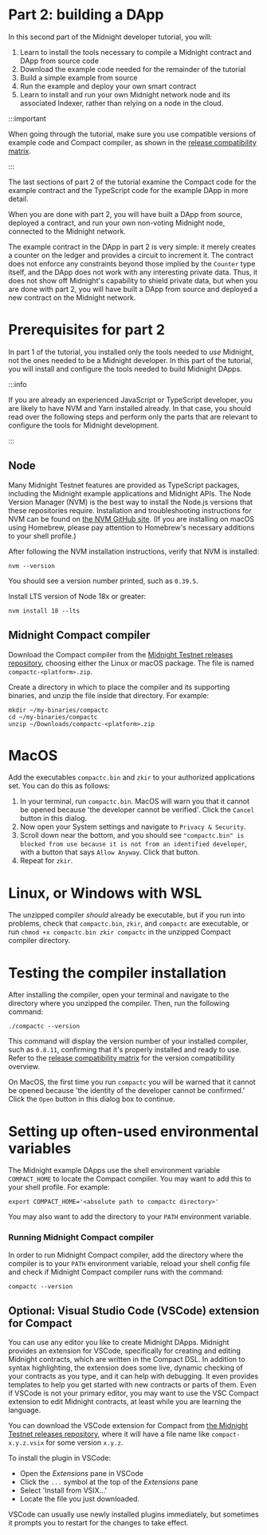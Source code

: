 ---
---

# Part 2: building a DApp

In this second part of the Midnight developer tutorial, you will:

1. Learn to install the tools necessary to compile a Midnight contract
   and DApp from source code
2. Download the example code needed for the remainder of the tutorial
3. Build a simple example from source
4. Run the example and deploy your own smart contract
5. Learn to install and run your own Midnight network node and its
   associated Indexer, rather than relying on a node in the
   cloud.

:::important

When going through the tutorial, make sure you use compatible versions of
example code and Compact compiler, as shown in the [release compatibility matrix](../../../relnotes/comp-matrix).


:::


The last sections of part 2 of the tutorial examine the Compact code for the
example contract and the TypeScript code for the example DApp in more
detail.

When you are done with part 2, you will have built a DApp from source,
deployed a contract, and run your own non-voting Midnight node,
connected to the Midnight network.

The example contract in the DApp in part 2 is very simple: it merely
creates a counter on the ledger and provides a circuit to increment it.
The contract does not enforce any constraints beyond those implied by
the `Counter` type itself, and the DApp does not work with any
interesting private data.  Thus, it does not show off Midnight's
capability to shield private data, but when you are done with part 2,
you will have built a DApp from source and deployed a new contract on
the Midnight network.

# Prerequisites for part 2

In part 1 of the tutorial, you installed only the tools needed to
*use* Midnight, not the ones needed to be a Midnight developer.  In
this part of the tutorial, you will install and configure the tools
needed to build Midnight DApps.

:::info

If you are already an experienced JavaScript or TypeScript developer,
you are likely to have NVM and Yarn installed already.  In that case,
you should read over the following steps and perform only the parts
that are relevant to configure the tools for Midnight development.

:::

## Node

Many Midnight Testnet features are provided as TypeScript packages,
including the Midnight example applications and Midnight APIs.  The
Node Version Manager (NVM) is the best way to
install the Node.js versions that these repositories require.
Installation and troubleshooting instructions for NVM can be found on
[the NVM GitHub site](https://github.com/nvm-sh/nvm#installing-and-updating).
(If you are installing on macOS using Homebrew, please pay attention
to Homebrew's necessary additions to your shell profile.)

After following the NVM installation instructions, verify that NVM is
installed:

```shell
nvm --version
```

You should see a version number printed, such as `0.39.5`.

Install LTS version of Node 18x or greater: 

```
nvm install 18 --lts
```

## Midnight Compact compiler

Download the Compact compiler from
the [Midnight Testnet releases repository](../../../relnotes/overview),
choosing either the Linux or macOS package.  The file is named
`compactc-<platform>.zip`.

Create a directory in which to place the compiler and its supporting
binaries, and unzip the file inside that directory.  For example:

```shell
mkdir ~/my-binaries/compactc
cd ~/my-binaries/compactc
unzip ~/Downloads/compactc-<platform>.zip
```

# MacOS

Add the executables `compactc.bin` and `zkir` to your authorized applications set.  You can do this as follows:

1. In your terminal, run `compactc.bin`. MacOS will warn you that it cannot be opened because 'the developer cannot be verified'.  Click the `Cancel` button in this dialog.
2. Now open your System settings and navigate to `Privacy & Security`.
3. Scroll down near the bottom, and you should see `"compactc.bin" is blocked from use because it is not from an identified developer`, with a button that says `Allow Anyway`.  Click that button.
4. Repeat for `zkir`.

# Linux, or Windows with WSL

The unzipped compiler *should* already be executable, but if you run into problems, check that `compactc.bin`, `zkir`, and `compactc` are executable, or run `chmod +x compactc.bin zkir compactc` in the unzipped Compact compiler directory.

# Testing the compiler installation

After installing the compiler, open your terminal and navigate to the directory where you unzipped the compiler. Then, run the following command:

```shell
./compactc --version
```

This command will display the version number of your installed compiler, such as `0.8.11`, confirming that it's properly installed and ready to use. Refer to the [release compatibility matrix](../../../relnotes/comp-matrix) for the version compatibillity overview.

On MacOS, the first time you run `compactc` you will be warned that it cannot be opened because 'the identity of the developer cannot be confirmed.' Click the `Open` button in this dialog box to continue.

# Setting up often-used environmental variables

The Midnight example DApps use the shell environment variable
`COMPACT_HOME` to locate the Compact compiler.  You may want to add
this to your shell profile.  For example:

```shell
export COMPACT_HOME='<absolute path to compactc directory>'
```

You may also want to add the directory to your `PATH` environment variable.

### Running Midnight Compact compiler

In order to run Midnight Compact compiler, add the directory where the compiler is to your `PATH` environment variable, reload your shell config file and check if Midnight Compact compiler runs with the command:

```shell
compactc --version
```

## Optional: Visual Studio Code (VSCode) extension for Compact

You can use any editor you like to create Midnight DApps.
Midnight provides an extension for VSCode, specifically for creating
and editing Midnight contracts, which are written in the Compact DSL.  In addition to syntax
highlighting, the extension does some live, dynamic checking of your
contracts as you type, and it can help with debugging.  It even
provides templates to help you get started with new contracts or parts
of them.  Even if VSCode is not your primary editor, you may want to
use the VSC Compact extension to edit Midnight contracts, at least while
you are learning the language.

You can download the VSCode extension for Compact from
[the Midnight Testnet releases repository](../../../relnotes/overview),
where it will have a file name like `compact-x.y.z.vsix` for some version `x.y.z`.

To install the plugin in VSCode:
- Open the *Extensions* pane in VSCode
- Click the `...` symbol at the top of the *Extensions* pane
- Select 'Install from VSIX...'
- Locate the file you just downloaded.

VSCode can usually use newly installed plugins immediately, but
sometimes it prompts you to restart for the changes to take effect.

